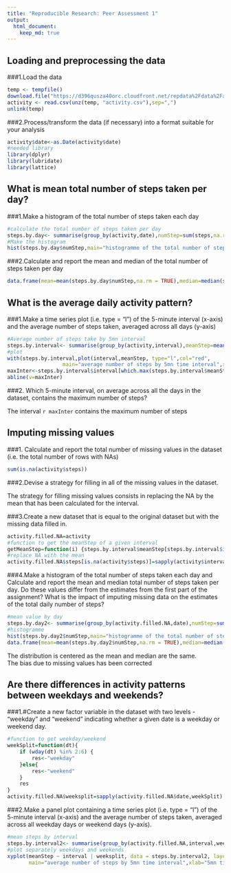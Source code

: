 ---
title: "Reproducible Research: Peer Assessment 1"
output: 
  html_document:
    keep_md: true
---


## Loading and preprocessing the data

###1.Load the data
```{r,}
temp <- tempfile()
download.file("https://d396qusza40orc.cloudfront.net/repdata%2Fdata%2Factivity.zip",temp)
activity <- read.csv(unz(temp, "activity.csv"),sep=",")
unlink(temp)
```

###2.Process/transform the data (if necessary) into a format suitable for your analysis
```{r, message= FALSE, warning=FALSE}
activity$date<-as.Date(activity$date)
#needed library
library(dplyr)
library(lubridate)
library(lattice)
```

## What is mean total number of steps taken per day?

###1.Make a histogram of the total number of steps taken each day
```{r,echo=FALSE}
#calculate the total number of steps taken per day
steps.by.day<- summarise(group_by(activity,date),numStep=sum(steps,na.rm = TRUE))
#Make the histogram 
hist(steps.by.day$numStep,main="histogramme of the total number of steps taken per day",xlab="")
````

###2.Calculate and report the mean and median of the total number of steps taken per day
```{r}
data.frame(mean=mean(steps.by.day$numStep,na.rm = TRUE),median=median(steps.by.day$numStep,na.rm = TRUE))

```



## What is the average daily activity pattern?

###1.Make a time series plot (i.e. type = "l") of the 5-minute interval (x-axis) and the average number of steps taken, averaged across all days (y-axis)

```{r }
#Average number of steps take by 5mn interval
steps.by.interval<- summarise(group_by(activity,interval),meanStep=mean(steps,na.rm = TRUE))
#plot
with(steps.by.interval,plot(interval,meanStep, type="l",col="red",
                  main="average number of steps by 5mn time interval",xlab="5mn time interval",ylab="average number of steps"))
maxInter<-steps.by.interval$interval[which.max(steps.by.interval$meanStep)]
abline(v=maxInter)
```

###2. Which 5-minute interval, on average across all the days in the dataset, contains the maximum number of steps?

The interval `r maxInter` contains the maximum number of steps



## Imputing missing values
###1. Calculate and report the total number of missing values in the dataset (i.e. the total number of rows with NAs)  
```{r }
sum(is.na(activity$steps))
```
###2.Devise a strategy for filling in all of the missing values in the dataset.

The strategy for filling missing values consists in replacing the NA by the mean that has been calculated for the interval.

###3.Create a new dataset that is equal to the original dataset but with the missing data filled in.
```{r }
activity.filled.NA=activity
#function to get the meanStep of a given interval
getMeanStep=function(i) {steps.by.interval$meanStep[steps.by.interval$interval==i]}
#replace NA with the mean
activity.filled.NA$steps[is.na(activity$steps)]=sapply(activity$interval[(which(is.na(activity$steps)))],getMeanStep)
```

###4.Make a histogram of the total number of steps taken each day and Calculate and report the mean and median total number of steps taken per day. Do these values differ from the estimates from the first part of the assignment? What is the impact of imputing missing data on the estimates of the total daily number of steps?
```{r }
#mean value by day
steps.by.day2<- summarise(group_by(activity.filled.NA,date),numStep=sum(steps,na.rm = TRUE))
#histogramme
hist(steps.by.day2$numStep,main="histogramme of the total number of steps taken per day",xlab="")
data.frame(mean=mean(steps.by.day2$numStep,na.rm = TRUE),median=median(steps.by.day2$numStep,na.rm = TRUE))
```
The distribution is centered as the mean and median are the same.  
The bias due to missing values has been corrected


## Are there differences in activity patterns between weekdays and weekends?
###1.#Create a new factor variable in the dataset with two levels - "weekday" and "weekend" indicating whether a given date is a weekday or weekend day.
```{r }
#function to get weekday/weekend
weekSplit=function(dt){
    if (wday(dt) %in% 2:6) {
        res<-"weekday"
    }else{
        res<-"weekend"
    }
    res
}
activity.filled.NA$weeksplit=sapply(activity.filled.NA$date,weekSplit)
```

###2.Make a panel plot containing a time series plot (i.e. type = "l") of the 5-minute interval (x-axis) and the average number of steps taken, averaged across all weekday days or weekend days (y-axis). 

```{r }
#mean steps by interval
steps.by.interval2<- summarise(group_by(activity.filled.NA,interval,weeksplit),meanStep=mean(steps))
#plot separately weekdays and weekends
xyplot(meanStep ~ interval | weeksplit, data = steps.by.interval2, layout = c(1, 2),type="l",
       main="average number of steps by 5mn time interval",xlab="5mn time interval",ylab="average number of steps")

```

